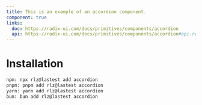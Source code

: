 ```yaml
---
title: This is an example of an accordion component.
component: true
links:
  doc: https://radix-ui.com/docs/primitives/components/accordion
  api: https://radix-ui.com/docs/primitives/components/accordion#api-reference
---
```


<ComponentPreview name="accordion" />

# Installation
```bash
npm: npx rlz@lastest add accordion
pnpm: pnpm add rlz@lastest accordion
yarn: yarn add rlz@lastest accordion
bun: bun add rlz@lastest accordion
```